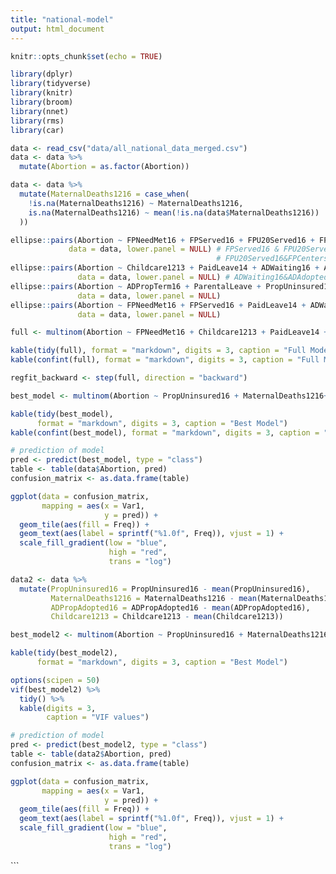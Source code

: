 ```yaml
---
title: "national-model"
output: html_document
---
```


```r
knitr::opts_chunk$set(echo = TRUE)
```

```r
library(dplyr)
library(tidyverse)
library(knitr)
library(broom)
library(nnet)
library(rms)
library(car)
```

```r
data <- read_csv("data/all_national_data_merged.csv")
data <- data %>%
  mutate(Abortion = as.factor(Abortion))
```

```r
data <- data %>%
  mutate(MaternalDeaths1216 = case_when(
    !is.na(MaternalDeaths1216) ~ MaternalDeaths1216,
    is.na(MaternalDeaths1216) ~ mean(!is.na(data$MaternalDeaths1216))
  ))
```

```r
ellipse::pairs(Abortion ~ FPNeedMet16 + FPServed16 + FPU20Served16 + FPCenters15 + FPExpend15, 
             data = data, lower.panel = NULL) # FPServed16 & FPU20Served16 + FPServed16&FPCenters15 + FPServed16&FPExpend15
                                              # FPU20Served16&FPCenters15 + FPU20Served16&FPExpend15 + FPCenters15&FPExpend15
ellipse::pairs(Abortion ~ Childcare1213 + PaidLeave14 + ADWaiting16 + ADAdopted16 + ADServed16 + ADPropAdopted16, 
               data = data, lower.panel = NULL) # ADWaiting16&ADAdopted16 + ADWaiting16&ADServed16 + ADAdopted16&ADServed16
ellipse::pairs(Abortion ~ ADPropTerm16 + ParentalLeave + PropUninsured16 + MaternalDeaths1216 + ADWaiting16 + ADAdopted16, 
               data = data, lower.panel = NULL) 
ellipse::pairs(Abortion ~ FPNeedMet16 + FPServed16 + PaidLeave14 + ADWaiting16 + ADPropAdopted16 + MaternalDeaths1216, 
               data = data, lower.panel = NULL)
```

```r
full <- multinom(Abortion ~ FPNeedMet16 + Childcare1213 + PaidLeave14 + ADPropAdopted16 + ADPropTerm16 + ParentalLeave + PropUninsured16 + MaternalDeaths1216, data = data)

kable(tidy(full), format = "markdown", digits = 3, caption = "Full Model")
kable(confint(full), format = "markdown", digits = 3, caption = "Full Model Confidence Intervals")

regfit_backward <- step(full, direction = "backward")
```

```r
best_model <- multinom(Abortion ~ PropUninsured16 + MaternalDeaths1216+ADPropAdopted16+Childcare1213+ParentalLeave+PaidLeave14, data = data)

kable(tidy(best_model), 
      format = "markdown", digits = 3, caption = "Best Model") 
kable(confint(best_model), format = "markdown", digits = 3, caption = "Best Model Confidence Intervals")
```

```r
# prediction of model
pred <- predict(best_model, type = "class")
table <- table(data$Abortion, pred)
confusion_matrix <- as.data.frame(table)

ggplot(data = confusion_matrix,
       mapping = aes(x = Var1,
                     y = pred)) +
  geom_tile(aes(fill = Freq)) +
  geom_text(aes(label = sprintf("%1.0f", Freq)), vjust = 1) +
  scale_fill_gradient(low = "blue",
                      high = "red",
                      trans = "log")
```


```r
data2 <- data %>% 
  mutate(PropUninsured16 = PropUninsured16 - mean(PropUninsured16),
         MaternalDeaths1216 = MaternalDeaths1216 - mean(MaternalDeaths1216),
         ADPropAdopted16 = ADPropAdopted16 - mean(ADPropAdopted16),
         Childcare1213 = Childcare1213 - mean(Childcare1213))

best_model2 <- multinom(Abortion ~ PropUninsured16 + MaternalDeaths1216+ADPropAdopted16+Childcare1213+ParentalLeave+PaidLeave14, data = data2)

kable(tidy(best_model2), 
      format = "markdown", digits = 3, caption = "Best Model") 

options(scipen = 50)
vif(best_model2) %>% 
  tidy() %>% 
  kable(digits = 3,
        caption = "VIF values")
```

```r
# prediction of model
pred <- predict(best_model2, type = "class")
table <- table(data2$Abortion, pred)
confusion_matrix <- as.data.frame(table)

ggplot(data = confusion_matrix,
       mapping = aes(x = Var1,
                     y = pred)) +
  geom_tile(aes(fill = Freq)) +
  geom_text(aes(label = sprintf("%1.0f", Freq)), vjust = 1) +
  scale_fill_gradient(low = "blue",
                      high = "red",
                      trans = "log")
```
```
